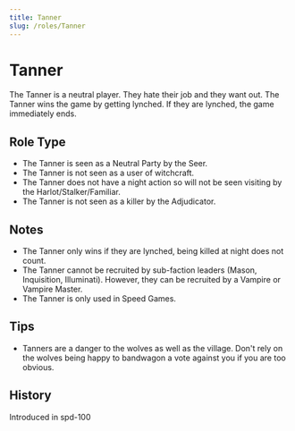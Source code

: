 ```yaml
---
title: Tanner
slug: /roles/Tanner
---
```


# Tanner

The Tanner is a neutral player. They hate their job and they want out. The Tanner wins the game by getting lynched. If they are lynched, the game immediately ends.

## Role Type

- The Tanner is seen as a Neutral Party by the Seer.
- The Tanner is not seen as a user of witchcraft.
- The Tanner does not have a night action so will not be seen visiting by the Harlot/Stalker/Familiar.
- The Tanner is not seen as a killer by the Adjudicator.

## Notes

- The Tanner only wins if they are lynched, being killed at night does not count.
- The Tanner cannot be recruited by sub-faction leaders (Mason, Inquisition, Illuminati). However, they can be recruited by a Vampire or Vampire Master.
- The Tanner is only used in Speed Games.

## Tips

- Tanners are a danger to the wolves as well as the village. Don't rely on the wolves being happy to bandwagon a vote against you if you are too obvious.

## History

<timeline>
  <event interval="2018-06-30">Introduced in spd-100</event>
</timeline>
